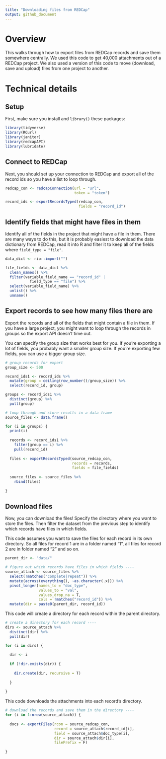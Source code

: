 ```yaml
---
title: "Downloading files from REDCap"
output: github_document
---
```


# Overview

This walks through how to export files from REDCap records and save them somewhere centrally. We used this code to get 40,000 attachments out of a REDCap project. We also used a version of this code to move (download, save and upload) files from one project to another. 

# Technical details

## Setup
First, make sure you install and `library()` these packages:

```r
library(tidyverse)
library(RCurl)
library(janitor)
library(redcapAPI)
library(lubridate)
```

## Connect to REDCap
Next, you should set up your connection to REDCap and export all of the record ids so you have a list to loop through. 

```r
redcap_con <- redcapConnection(url = "url", 
                               token = "token")

record_ids <- exportRecordsTyped(redcap_con,
                                 fields = "record_id")
```

## Identify fields that might have files in them
Identify all of the fields in the project that might have a file in them. There are many ways to do this, but it is probably easiest to download the data dictionary from REDCap, read it into R and filter it to keep all of the fields where `field_type = "file"`.

```r
data_dict <- rio::import("")

file_fields <- data_dict %>%
  clean_names() %>%
  filter(variable_field_name == "record_id" |
           field_type == "file") %>%
  select(variable_field_name) %>%
  unlist() %>%
  unname()

```

## Export records to see how many files there are
Export the records and all of the fields that might contain a file in them. If you have a large project, you might want to loop through the records in groups so the export API doesn't time out. 

You can specify the group size that works best for you. If you're exporting a lot of fields, you probably want a smaller group size. If you're exporting few fields, you can use a bigger group size. 

```r
# group records for export 
group_size <- 500

record_ids1 <- record_ids %>%
  mutate(group = ceiling(row_number()/group_size)) %>%
  select(record_id, group)

groups <- record_ids1 %>%
  distinct(group) %>%
  pull(group)

# loop through and store results in a data frame 
source_files <- data.frame()

for (i in groups) {
  print(i)
  
  records <- record_ids1 %>%  
    filter(group == i) %>%
    pull(record_id)
  
  files <- exportRecordsTyped(source_redcap_con,
                              records = records,
                              fields = file_fields)
  
  source_files <- source_files %>%
    rbind(files)
  
}

```

## Download files

Now, you can download the files! Specify the directory where you want to store the files. Then filter the dataset from the previous step to identify which records have files in which fields. 

This code assumes you want to save the files for each record in its own directory. So all files for record 1 are in a folder named "1", all files for record 2 are in folder named "2" and so on. 

```r

parent_dir <- "data/"

# figure out which records have files in which fields ----
source_attach <- source_files %>%
  select(!matches("complete|repeat")) %>%
  mutate(across(everything(), ~as.character(.x))) %>% 
  pivot_longer(names_to = "doc_type",
               values_to = "val",
               values_drop_na = T,
               cols = !matches("record_id")) %>%
  mutate(dir = paste0(parent_dir, record_id))
```

This code will create a directory for each record within the parent directory. 

```r
# create a directory for each record ----
dirs <- source_attach %>%
  distinct(dir) %>%
  pull(dir)

for (i in dirs) {
  
  dir <- i
  
  if (!dir.exists(dir)) {
    
    dir.create(dir, recursive = T) 
    
  }
  
}

```

This code downloads the attachments into each record's directory. 

```r

# download the records and save them in the directory ----
for (i in 1:nrow(source_attach)) {
  
  docs <- exportFiles(rcon = source_redcap_con, 
                      record = source_attach$record_id[i], 
                      field = source_attach$doc_type[i],
                      dir = source_attach$dir[i], 
                      filePrefix = F) 
  
}
```